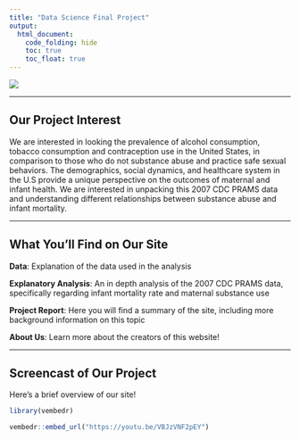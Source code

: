 ```yaml
---
title: "Data Science Final Project"
output: 
  html_document:
    code_folding: hide
    toc: true
    toc_float: true
---
```






![](images/Infant_mortality.jpeg)

--------------------------------------------------------------------------------


## **Our Project Interest**

We are interested in looking the prevalence of alcohol consumption, tobacco consumption and contraception use in the United States, in comparison to those who do not substance abuse and practice safe sexual behaviors.  The demographics, social dynamics, and healthcare system in the U.S provide a unique perspective on the outcomes of maternal and infant health. We are interested in unpacking this 2007 CDC PRAMS data and understanding different relationships between substance abuse and infant mortality. 


--------------------------------------------------------------------------------

## **What You'll Find on Our Site**

 **Data**: Explanation of the data used in the analysis

 **Explanatory Analysis**: An in depth analysis of the 2007 CDC PRAMS data, specifically regarding infant mortality rate and maternal substance use
 
 **Project Report**: Here you will find a summary of the site, including more background information on this topic
 
 **About Us**: Learn more about the creators of this website!
 
 
--------------------------------------------------------------------------------

## **Screencast of Our Project**

Here’s a brief overview of our site!
```r
library(vembedr)
```

```r
vembedr::embed_url("https://youtu.be/VBJzVNF2pEY")
```


